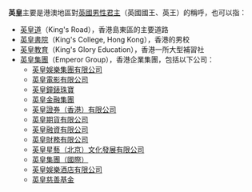 '''英皇'''主要是港澳地區對[[英國君主|英國男性君主]]（英國國王、英王）的稱呼，也可以指：
*[[英皇道|英皇道]]（King's Road），香港島東區的主要道路
*[[英皇書院|英皇書院]]（King's College, Hong Kong），香港的男校
*[[英皇教育|英皇教育]]（King's Glory Education），香港一所大型補習社
*[[英皇集團|英皇集團]]（Emperor Group），香港企業集團，包括以下公司：
**[[英皇娛樂|英皇娛樂集團有限公司]]
**[[英皇電影|英皇電影有限公司]]
**[[英皇鐘錶珠寶|英皇鐘錶珠寶]]
**[[英皇金融集團|英皇金融集團]]
**[[英皇證券（香港）有限公司|英皇證券（香港）有限公司]]
**[[英皇期貨有限公司|英皇期貨有限公司]]
**[[英皇融資有限公司|英皇融資有限公司]]
**[[英皇財務有限公司|英皇財務有限公司]]
**[[英皇星藝（北京）文化發展有限公司|英皇星藝（北京）文化發展有限公司]]
**[[英皇集團（國際）|英皇集團（國際）]]
**[[英皇娛樂酒店有限公司|英皇娛樂酒店有限公司]]
**[[英皇慈善基金|英皇慈善基金]]
{{Disambig|Cat=二字消歧义}}